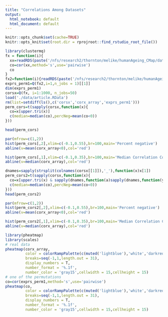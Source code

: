 ```yaml
---
title: "Correlations Among Datasets"
output:
  html_notebook: default
  html_document: default
---
```



```r
knitr::opts_chunk$set(cache=TRUE)
knitr::opts_knit$set(root.dir = rprojroot::find_rstudio_root_file())
```

```r
library(clustermq)
fx = function(i){
  xx=readRDS(paste('/nfs/research2/thornton/melike/humanAgeing_CMap/data/processed/permutation/cormat/perm',i,'.rds',sep=''))
  co=cor(xx,method='s',use='pairwise')
  co
}
fx2=function(i){readRDS(paste('/nfs/research2/thornton/melike/humanAgeing_CMap/data/processed/permutation/cormat/perm1.rds',sep=''))}
exprs_perm1=Q(fx2,i=1,n_jobs = 1)[[1]]
dim(exprs_perm1)
corsx=Q(fx, i=1:1000, n_jobs=50)
load('./data/article.RData')
rm(list=setdiff(ls(),c('corsx','corx_array','exprs_perm1')))
perm_cors=t(sapply(corsx,function(x){
  co=x[upper.tri(x)]
  c(median=median(co),percNeg=mean(co<0))
}))
```

```r
head(perm_cors)
```

```r
par(mfrow=c(1,2))
hist(perm_cors[,2],xlim=c(-0.1,0.55),br=100,main='Percent negative')
abline(v=mean(corx_array<0),col='red')

hist(perm_cors[,1],xlim=c(-0.1,0.35),br=100,main='Median Correlation Coefficient')
abline(v=median(corx_array),col='red')
```

```r
dnames=sapply(strsplit(colnames(corsx[[1]]),'_'),function(x)x[1])
perm_cors2=t(sapply(corsx,function(x){
  co=x[upper.tri(x) & sapply(dnames,function(a)sapply(dnames,function(y)a!=y))]
  c(median=median(co),percNeg=mean(co<0))
}))
head(perm_cors2)
```

```r
par(mfrow=c(1,2))
hist(perm_cors2[,2],xlim=c(-0.1,0.55),br=100,main='Percent negative')
abline(v=mean(corx_array<0),col='red')

hist(perm_cors2[,1],xlim=c(-0.1,0.35),br=100,main='Median Correlation Coefficient')
abline(v=median(corx_array),col='red')
```



```r
library(pheatmap)
library(scales)
# real data
pheatmap(corx_array,
         color = colorRampPalette(c(muted('lightblue'),'white','darkred'))(30),
         breaks=seq(-1,1,length.out = 31),
         display_numbers = T,
         number_format = '%.1f',
         number_color = 'gray15',cellwidth = 15,cellheight = 15)
# one of the permutations
co=cor(exprs_perm1,method='s',use='pairwise')
pheatmap(co,
         color = colorRampPalette(c(muted('lightblue'),'white','darkred'))(30),
         breaks=seq(-1,1,length.out = 31),
         display_numbers = T,
         number_format = '%.1f',
         number_color = 'gray15',cellwidth = 15,cellheight = 15)
```





